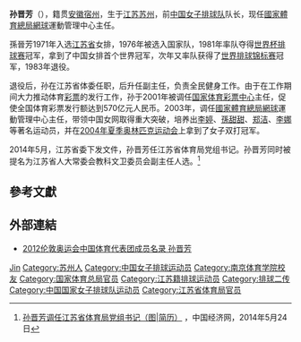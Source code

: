 '''孙晋芳'''（{{bd|1955年|4月6日|||S孙}}），籍贯[[安徽省|安徽]][[宿州市|宿州]]，生于[[江苏省|江苏]][[苏州市|苏州]]，前[[中国女子排球队|中国女子排球队]]队长，现任[[國家體育總局|國家體育總局]][[網球|網球]]運動管理中心主任。

孫晉芳1971年入选[[江苏省|江苏省]]女排，1976年被选入国家队，1981年率队夺得[[世界杯排球赛|世界杯排球赛]]冠军，拿到了中国女排首个世界冠军，次年又率队获得了[[世界排球锦标赛|世界排球锦标赛]]冠军，1983年退役。

退役后，孙在江苏省体委任职，后升任副主任，负责全民健身工作。由于在工作期间大力推动体育[[彩票|彩票]]的发行工作，孙于2001年被调任[[国家体育彩票中心|国家体育彩票中心]]主任，促使全国体育彩票发行额达到570亿元人民币。2003年，调任[[國家體育總局|國家體育總局]][[網球|網球]]運動管理中心主任，带领中国女网取得重大突破，培养出[[李婷_(網球運動員)|李婷]]、[[孫甜甜|孫甜甜]]、[[郑洁|郑洁]]、[[李娜_(网球运动员)|李娜]]等著名运动员，并在[[2004年夏季奥林匹克运动会|2004年夏季奥林匹克运动会]]上拿到了女子双打冠军。

2014年5月，江苏省委下发文件，孙晋芳任江苏省体育局党组书记。孙晋芳同时被提名为江苏省人大常委会教科文卫委员会副主任人选。<ref>[http://district.ce.cn/newarea/sddy/201405/24/t20140524_2867907.shtml 孙晋芳调任江苏省体育局党组书记（图|简历）] {{Wayback|url=http://district.ce.cn/newarea/sddy/201405/24/t20140524_2867907.shtml |date=20190815231124 }}，中国经济网，2014年5月24日</ref>

== 參考文獻 ==
{{Reflist|2}}

== 外部連結 ==
* [http://2012teamchina.olympic.cn/index.php/personview/persons/15742 2012伦敦奥运会中国体育代表团成员名录 孙晋芳] {{Wayback|url=http://2012teamchina.olympic.cn/index.php/personview/persons/15742 |date=20161115101645 }}

{{历任中国女排国家队队长}}
{{历届女排世界杯MVP}}
{{新中国成立35年来杰出教练员、杰出运动员}}
{{建国40年以来80名杰出教练员、运动员}}
{{建国45周年体坛45英杰}}

{{Authority control}}
{{DEFAULTSORT:Sun孙}}
[[Category:孫姓|Jin]]
[[Category:苏州人|Category:苏州人]]
[[Category:中国女子排球运动员|Category:中国女子排球运动员]]
[[Category:南京体育学院校友|Category:南京体育学院校友]]
[[Category:国家体育总局官员|Category:国家体育总局官员]]
[[Category:江苏籍排球运动员|Category:江苏籍排球运动员]]
[[Category:排球二传|Category:排球二传]]
[[Category:中国国家女子排球队运动员|Category:中国国家女子排球队运动员]]
[[Category:江苏省体育局官员|Category:江苏省体育局官员]]